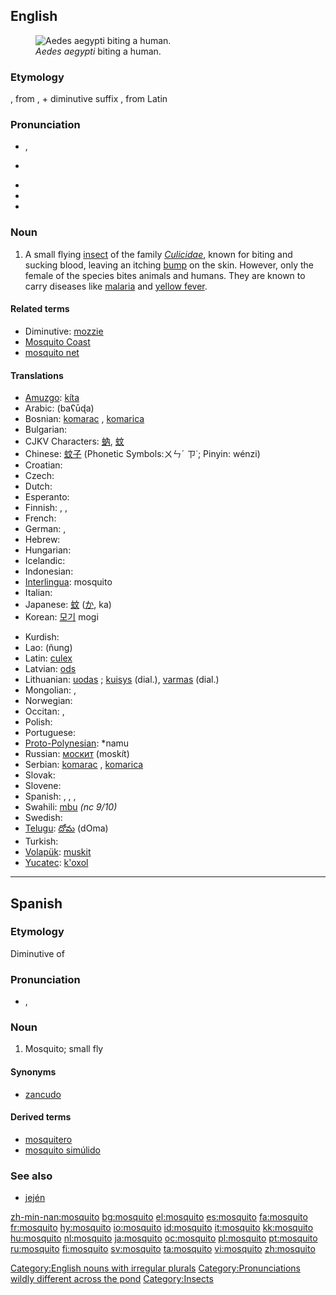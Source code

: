 {{see|Mosquito}}
{{wikipedia}}
==English==

[[Image:Aedes_aegypti_biting_human.jpg|thumb|right|''Aedes aegypti'' biting a human.]]

===Etymology===
{{S.}} {{term|mosquito|lang=es||small fly}}, from {{term|mosca|lang=es||fly}}, + diminutive suffix {{term|-ito|lang=es}}, from Latin {{term|musca|lang=la}}

===Pronunciation===
*{{a|RP}} {{IPA|/mɒsˈkiːtəʊ/}}, {{SAMPA|/m@s"ki:t@U/}}
*{{a|US}} {{IPA|/məˈski.toʊ/}}
*{{audio|en-uk-mosquito.ogg|Audio (UK)}}
*{{audio|en-us-mosquito.ogg|Audio (US)}}
*{{rhymes|iːtəʊ}}

===Noun===
{{en-noun|pl2=mosquitoes}}

# A small flying [[insect]] of the family ''[[Culicidae]]'', known for biting and sucking blood, leaving an itching [[bump]] on the skin. However, only the female of the species bites animals and humans. They are known to carry diseases like [[malaria]] and [[yellow fever]].

====Related terms====
*Diminutive: {{qualifier|Australian}} [[mozzie]]
*[[Mosquito Coast]]
*[[mosquito net]]

====Translations====
{{trans-top|small flying insect of the family ''Culcidae'', known for biting and sucking blood}}
* [[Amuzgo]]: [[kíta]]
* Arabic: {{ARchar|[[بعوضة]]}} (baʕūɖa) {{f}}
* Bosnian: [[komarac]] {{m}}, [[komarica]] {{f}}
* Bulgarian: {{t+|bg|комар|m|tr=komar|sc=Cyrl}}
* CJKV Characters: [[蚋]], [[蚊]]
* Chinese: [[蚊子]] (Phonetic Symbols:ㄨㄣˊ ㄗ˙; Pinyin: wénzi)
* Croatian: {{t-|hr|komar|m}}
* Czech: {{t-|cs|komár|m}}
* Dutch: {{t+|nl|mug|f}}
* Esperanto: {{t-|eo|kulo|xs=Esperanto}}
* Finnish: {{t+|fi|hyttynen}}, {{t+|fi|sääski}}, {{t+|fi|moskiitto}}
* French: {{t+|fr|moustique|m}}
* German: {{t+|de|Mücke|f}}, {{t+|de|Moskito|m}}
* Hebrew: {{he-translation|יתוש|yatûsh}} {{m}}
* Hungarian: {{t+|hu|szúnyog}}
* Icelandic: {{t-|is|moskítófluga|f}}
* Indonesian: {{t+|id|nyamuk|xs=Indonesian}}
* [[Interlingua]]: mosquito
* Italian: {{t+|it|zanzara|f}}
* Japanese: [[蚊]] ([[か]], ka)
* Korean: [[모기]] mogi
{{trans-mid}}
* Kurdish: {{KUchar|[[مێشوله‌]]}}
* Lao: {{LOchar|[[ຍຸງ]]}} (ñung)
* Latin: [[culex]] {{m}}
* Latvian: [[ods]] {{g|Latvian}}
* Lithuanian: [[uodas]] {{m}}; [[kuisys]] {{m}} (dial.), [[varmas]] {{m}} (dial.)
* Mongolian: {{t-|mn|шумуул|tr=şumuul|sc=Cyrl|xs=Mongolian}}, {{t-|mn|дэлэнч|tr=delenç|sc=Cyrl|xs=Mongolian}}
* Norwegian: {{t-|no|mygg|m}}
* Occitan: {{t+|oc|moissal|m|xs=Occitan}}, {{t+|oc|mosquilh|m|xs=Occitan}}
* Polish: {{t-|pl|komar|m}}
* Portuguese: {{t+|pt|mosquito|m}}
* [[Proto-Polynesian]]: *namu
* Russian: [[москит]] (moskít) {{m}}<!-- was [[комар|кома́р]] {{m}} (komár), but this means gnat, midge -->
* Serbian: [[komarac]] {{m}}, [[komarica]] {{f}}
* Slovak: {{t-|sk|komár|m}}
* Slovene: {{t-|sl|komar|m}}
* Spanish: {{t+|es|mosquito|m}}, {{qualifier|Mexico}} {{t-|es|mosco|m}}, {{qualifier|Eastern Venezuela}} {{t+|es|plaga|f}}, {{qualifier|Central America|Colombia|Mexico|Peru|Venezuelan standard usage}} {{t-|es|zancudo|m}}
* Swahili: [[mbu]] ''(nc 9/10)''
* Swedish: {{t-|sv|mygga|c}}
* [[Telugu]]: [[దోమ]] (dOma)
* Turkish: {{t-|tr|sivrisinek}}
* [[Volapük]]: [[muskit]]
* [[Yucatec]]: [[k'oxol]]
{{trans-bottom}}

[[Category:English nouns with irregular plurals]]
[[Category:Pronunciations wildly different across the pond]]

----

==Spanish==

===Etymology===
Diminutive of {{term|mosca|lang=es}}

===Pronunciation===
*{{IPA|lang=es|/mos'kito/}}, {{SAMPA|lang=es|/mos'kito/}}

===Noun===
{{es-noun-m}}

# Mosquito; small fly

====Synonyms====
*[[zancudo]] {{m}}

====Derived terms====
*[[mosquitero]]
*[[mosquito simúlido]]

===See also===
*[[jején]] {{m}}

[[Category:Insects]]

[[zh-min-nan:mosquito]]
[[bg:mosquito]]
[[el:mosquito]]
[[es:mosquito]]
[[fa:mosquito]]
[[fr:mosquito]]
[[hy:mosquito]]
[[io:mosquito]]
[[id:mosquito]]
[[it:mosquito]]
[[kk:mosquito]]
[[hu:mosquito]]
[[nl:mosquito]]
[[ja:mosquito]]
[[oc:mosquito]]
[[pl:mosquito]]
[[pt:mosquito]]
[[ru:mosquito]]
[[fi:mosquito]]
[[sv:mosquito]]
[[ta:mosquito]]
[[vi:mosquito]]
[[zh:mosquito]]